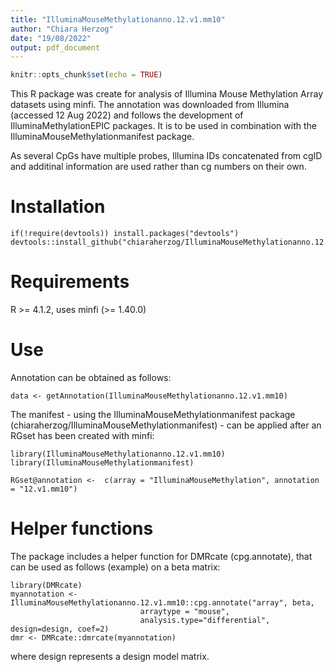 ```yaml
---
title: "IlluminaMouseMethylationanno.12.v1.mm10"
author: "Chiara Herzog"
date: "19/08/2022"
output: pdf_document
---
```


```r
knitr::opts_chunk$set(echo = TRUE)
```


This R package was create for analysis of Illumina Mouse Methylation Array datasets using minfi. The annotation was downloaded from Illumina (accessed 12 Aug 2022) and follows the development of IlluminaMethylationEPIC packages. 
It is to be used in combination with the IlluminaMouseMethylationmanifest package.

As several CpGs have multiple probes, Illumina IDs concatenated from cgID and additinal information are used rather than cg numbers on their own.

# Installation

```
if(!require(devtools)) install.packages("devtools")
devtools::install_github("chiaraherzog/IlluminaMouseMethylationanno.12.v1.mm10")
```

# Requirements

R >= 4.1.2, uses minfi (>= 1.40.0)

# Use

Annotation can be obtained as follows:

```
data <- getAnnotation(IlluminaMouseMethylationanno.12.v1.mm10)
```

The manifest - using the IlluminaMouseMethylationmanifest package (chiaraherzog/IlluminaMouseMethylationmanifest) - can be applied after an RGset has been created with minfi:

```
library(IlluminaMouseMethylationanno.12.v1.mm10)
library(IlluminaMouseMethylationmanifest)

RGset@annotation <-  c(array = "IlluminaMouseMethylation", annotation = "12.v1.mm10")
```

# Helper functions

The package includes a helper function for DMRcate (cpg.annotate), that can be used as follows (example) on a beta matrix:

```
library(DMRcate)
myannotation <- IlluminaMouseMethylationanno.12.v1.mm10::cpg.annotate("array", beta,
                             arraytype = "mouse",
                             analysis.type="differential", design=design, coef=2)
dmr <- DMRcate::dmrcate(myannotation)
```

where design represents a design model matrix.